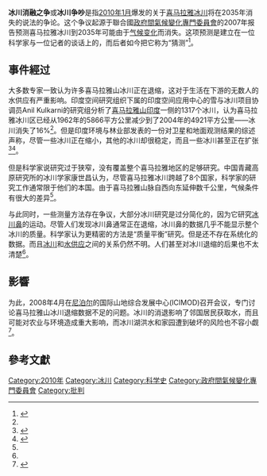 '''冰川消融之争'''或'''冰川争吵'''是指[[2010年1月|2010年1月]]爆发的关于[[喜马拉雅|喜马拉雅]][[冰川|冰川]]将在2035年消失的说法的争论。这个争议起源于聯合國[[政府間氣候變化專門委員會|政府間氣候變化專門委員會]]的2007年报告预测喜马拉雅冰川到2035年可能由于[[气候变化|气候变化]]而消失。这项预测是建立在一位科学家与一位记者的谈话上的，而后者如今把它称为“猜测”<ref name="Antony">{{SciDev|url=http://www.scidev.net/zh/news/zh-135531.html |title=冰川消融之争显示研究的漏洞 |by=T. V. Padma and Naomi Antony |date=2010年1月21日 }}</ref>。

==事件經过==
大多数专家一致认为许多喜马拉雅山冰川正在退缩，这对于生活在下游的无数人的水供应有严重影响。印度空间研究组织下属的印度空间应用中心的雪与冰川项目协调员Anil Kulkarni的研究组分析了[[喜马拉雅山|喜马拉雅山]][[印度|印度]]一侧的1317个冰川，认为喜马拉雅冰川区已经从1962年的5866平方公里减少到了2004年的4921平方公里——冰川消失了16%<ref name="Antony" />。但是印度环境与林业部发表的一份对卫星和地面观测结果的综述声称，尽管一些冰川正在缩小，其他的冰川却很稳定，而且一些冰川甚至正在扩张<ref name="scidev">{{SciDev|url=http://www.scidev.net/zh/news/zh-135214.html |title=喜马拉雅冰川“并没有迅速消融”  |by=Science |date=2009年11月16日 }}</ref><ref>{{cite journal|title=No Sign Yet of Himalayan Meltdown, Indian Report Finds|journal=Science|date=13 November 2009|author=Pallava Bagla|volume=326|issue=5955|pages=924-925|doi=10.1126/science.326.5955.924|url=http://www.sciencemag.org/cgi/content/full/326/5955/924?ijkey=j6WYTxd5PZ8.c&keytype=ref&siteid=sci|format=|accessdate=2010-02-04 }}</ref>。

但是科学家说研究过于狭窄，没有覆盖整个喜马拉雅地区的足够研究。中国青藏高原研究所的冰川学家康世昌认为，尽管喜马拉雅冰川跨越了8个国家，科学家的研究工作通常限于他们的本国。由于喜马拉雅山脉自西向东延伸数千公里，气候条件有很大的差异<ref name="Antony" />。

与此同时，一些测量方法存在争议，大部分冰川研究是过分简化的，因为它研究[[冰川鼻|冰川鼻]]的运动。尽管人们发现冰川鼻通常正在退缩，冰川鼻的数据几乎不能显示整个冰川的质量。科学家认为更精密的方法是“质量平衡”研究。但是还不存在系统化的数据。而且[[冰川|冰川]]和[[水供应|水供应]]之间的关系仍然不明。人们甚至对冰川退缩的后果也不太清楚<ref name="Antony" />。

==影響==
为此，2008年4月在[[尼泊尔|尼泊尔]]的国际山地综合发展中心(ICIMOD)召开会议，专门讨论喜马拉雅山冰川退缩数据不足的问题。冰川的消退影响了邻国居民获取水，而且可能对农业与环境造成重大影响，而冰川湖洪水和家园遭到破坏的风险也不容小觑<ref>{{SciDev|url=http://www.scidev.net/zh/news/zh-132181.html |title=冰川消退融化喜马拉雅地区的敌意 |by=Nature |date=2008年4月18日}}</ref>。

==參考文獻==
<div class="references-small">
<references></references>
</div>

[[Category:2010年|Category:2010年]]
[[Category:冰川|Category:冰川]]
[[Category:科学史|Category:科学史]]
[[Category:政府間氣候變化專門委員會|Category:政府間氣候變化專門委員會]]
[[Category:批判|Category:批判]]